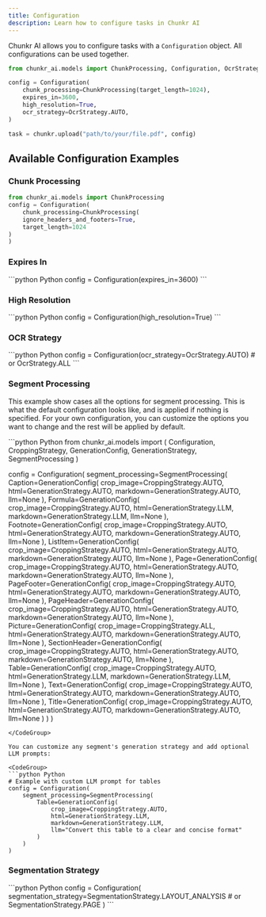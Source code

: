 ```yaml
---
title: Configuration
description: Learn how to configure tasks in Chunkr AI
---
```


Chunkr AI allows you to configure tasks with a `Configuration` object. All configurations can be used together.

<CodeGroup> 

```python Python
from chunkr_ai.models import ChunkProcessing, Configuration, OcrStrategy

config = Configuration(
    chunk_processing=ChunkProcessing(target_length=1024),
    expires_in=3600,
    high_resolution=True,
    ocr_strategy=OcrStrategy.AUTO,
)

task = chunkr.upload("path/to/your/file.pdf", config)
```
</CodeGroup>

## Available Configuration Examples

### Chunk Processing
<CodeGroup> 

```python Python
from chunkr_ai.models import ChunkProcessing
config = Configuration(
    chunk_processing=ChunkProcessing(
    ignore_headers_and_footers=True,
    target_length=1024
)
)
```
</CodeGroup>

### Expires In

<CodeGroup> 
```python Python
config = Configuration(expires_in=3600)
```
</CodeGroup>

### High Resolution

<CodeGroup> 
```python Python
config = Configuration(high_resolution=True)
```
</CodeGroup>

### OCR Strategy

<CodeGroup> 
```python Python
config = Configuration(ocr_strategy=OcrStrategy.AUTO) # or OcrStrategy.ALL
```
</CodeGroup>

### Segment Processing

This example show cases all the options for segment processing. This is what the default configuration looks like, and is applied if nothing is specified.
For your own configuration, you can customize the options you want to change and the rest will be applied by default.

<CodeGroup> 
```python Python
from chunkr_ai.models import (
    Configuration, 
    CroppingStrategy, 
    GenerationConfig, 
    GenerationStrategy, 
    SegmentProcessing
  )
  
  config = Configuration(
      segment_processing=SegmentProcessing(
          Caption=GenerationConfig(
              crop_image=CroppingStrategy.AUTO,
              html=GenerationStrategy.AUTO,
              markdown=GenerationStrategy.AUTO,
              llm=None
          ),
          Formula=GenerationConfig(
              crop_image=CroppingStrategy.AUTO,
              html=GenerationStrategy.LLM,
              markdown=GenerationStrategy.LLM,
              llm=None
          ),
          Footnote=GenerationConfig(
              crop_image=CroppingStrategy.AUTO,
              html=GenerationStrategy.AUTO,
              markdown=GenerationStrategy.AUTO,
              llm=None
          ),
          ListItem=GenerationConfig(
              crop_image=CroppingStrategy.AUTO,
              html=GenerationStrategy.AUTO,
              markdown=GenerationStrategy.AUTO,
              llm=None
          ),
          Page=GenerationConfig(
              crop_image=CroppingStrategy.AUTO,
              html=GenerationStrategy.AUTO,
              markdown=GenerationStrategy.AUTO,
              llm=None
          ),
          PageFooter=GenerationConfig(
              crop_image=CroppingStrategy.AUTO,
              html=GenerationStrategy.AUTO,
              markdown=GenerationStrategy.AUTO,
              llm=None
          ),
          PageHeader=GenerationConfig(
              crop_image=CroppingStrategy.AUTO,
              html=GenerationStrategy.AUTO,
              markdown=GenerationStrategy.AUTO,
              llm=None
          ),
          Picture=GenerationConfig(
              crop_image=CroppingStrategy.ALL, 
              html=GenerationStrategy.AUTO,
              markdown=GenerationStrategy.AUTO,
              llm=None
          ),
          SectionHeader=GenerationConfig(
              crop_image=CroppingStrategy.AUTO,
              html=GenerationStrategy.AUTO,
              markdown=GenerationStrategy.AUTO,
              llm=None
          ),
          Table=GenerationConfig(
              crop_image=CroppingStrategy.AUTO,
              html=GenerationStrategy.LLM,
              markdown=GenerationStrategy.LLM,
              llm=None
          ),
          Text=GenerationConfig(
              crop_image=CroppingStrategy.AUTO,
              html=GenerationStrategy.AUTO,
              markdown=GenerationStrategy.AUTO,
              llm=None
          ),
          Title=GenerationConfig(
              crop_image=CroppingStrategy.AUTO,
              html=GenerationStrategy.AUTO,
              markdown=GenerationStrategy.AUTO,
              llm=None
          )
      )
  )
  ```
</CodeGroup>

You can customize any segment's generation strategy and add optional LLM prompts:

<CodeGroup> 
```python Python
# Example with custom LLM prompt for tables
  config = Configuration(
      segment_processing=SegmentProcessing(
          Table=GenerationConfig(
              crop_image=CroppingStrategy.AUTO,
              html=GenerationStrategy.LLM,
              markdown=GenerationStrategy.LLM,
              llm="Convert this table to a clear and concise format"
          )
      )
  )
```
</CodeGroup>

### Segmentation Strategy

<CodeGroup> 
```python Python
config = Configuration(
    segmentation_strategy=SegmentationStrategy.LAYOUT_ANALYSIS # or SegmentationStrategy.PAGE
)
```
</CodeGroup>
